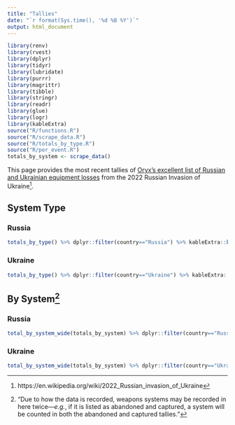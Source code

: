 ```yaml
---
title: "Tallies"
date: "`r format(Sys.time(), '%d %B %Y')`"
output: html_document
---
```


```r
library(renv)
library(rvest)
library(dplyr)
library(tidyr)
library(lubridate)
library(purrr)
library(magrittr)
library(tibble)
library(stringr)
library(readr)
library(glue)
library(logr)
library(kableExtra)
source("R/functions.R")
source("R/scrape_data.R")
source("R/totals_by_type.R")
source("R/per_event.R")
totals_by_system <- scrape_data()
```

This page provides the most recent tallies of [Oryx's excellent list of Russian and Ukrainian equipment losses](https://www.oryxspioenkop.com/2022/02/attack-on-europe-documenting-equipment.html) from the 2022 Russian Invasion of Ukraine^[https://en.wikipedia.org/wiki/2022_Russian_invasion_of_Ukraine].

## System Type {.tabset}

### Russia

```r
totals_by_type() %>% dplyr::filter(country=="Russia") %>% kableExtra::kbl(caption="Russia: Totals by System Type and Status") %>% kableExtra::kable_classic(font_size=16)
```

### Ukraine

```r
totals_by_type() %>% dplyr::filter(country=="Ukraine") %>% kableExtra::kbl(caption="Ukraine: Totals by System Type and Status") %>% kableExtra::kable_classic(font_size=16)
```

## By System^["Due to how the data is recorded, weapons systems may be recorded in here twice—*e.g.*, if it is listed as abandoned and captured, a system will be counted in both the abandoned and captured tallies."]  {.tabset}

### Russia
```r
total_by_system_wide(totals_by_system) %>% dplyr::filter(country=="Russia") %>% dplyr::arrange(desc(total)) %>% kableExtra::kbl(caption="Russia: Totals by System and Status") %>% kableExtra::kable_classic(font_size=16)
```

### Ukraine

```r
total_by_system_wide(totals_by_system) %>% dplyr::filter(country=="Ukraine") %>% dplyr::arrange(desc(total)) %>% kableExtra::kbl(caption="Ukraine: Totals by System and Status") %>% kableExtra::kable_classic(font_size=16)
```
